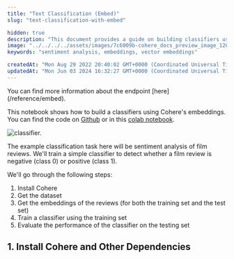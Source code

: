 ```yaml
---
title: "Text Classification (Embed)"
slug: "text-classification-with-embed"

hidden: true
description: "This document provides a guide on building classifiers using Cohere's embeddings for sentiment analysis of film reviews. It includes steps to install Cohere, get the dataset, embed the reviews, train a classifier, and evaluate its performance."
image: "../../../../assets/images/7c6009b-cohere_docs_preview_image_1200x630_copy.jpg"  
keywords: "sentiment analysis, embeddings, vector embeddings"

createdAt: "Mon Aug 29 2022 20:40:02 GMT+0000 (Coordinated Universal Time)"
updatedAt: "Mon Jun 03 2024 16:32:27 GMT+0000 (Coordinated Universal Time)"
---
```

<Note title="This Guide Uses the Embed Endpoint.">  
 You can find more information about the endpoint [here](/reference/embed).
</Note>

This notebook shows how to build a classifiers using Cohere's embeddings. You can find the code on [Github](https://github.com/cohere-ai/notebooks/blob/main/notebooks/Text_Classification_Using_Embeddings.ipynb) or in this [colab notebook](https://colab.research.google.com/github/cohere-ai/notebooks/blob/main/notebooks/Text_Classification_Using_Embeddings.ipynb).

<img src='../../../../assets/images/241a5bb-TextClassficationEmbed_Visual_1.png' alt='classifier.' />


The example classification task here will be sentiment analysis of film reviews. We'll train a simple classifier to detect whether a film review is negative (class 0) or positive (class 1).

We'll go through the following steps:

1. Install Cohere
2. Get the dataset
3. Get the embeddings of the reviews (for both the training set and the test set)
4. Train a classifier using the training set
5. Evaluate the performance of the classifier on the testing set

## 1. Install Cohere and Other Dependencies
